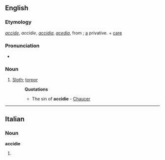 ==English==

===Etymology===
{{etyl|fro}} ''[[accide]]'', ''accidie'', {{LL.}} ''[[accidia]]'', ''[[acedia]]'', from {{etyl|el}}; [[a]] privative. + [[care]]

===Pronunciation===
* {{IPA|/ˈæksɪdɪ/}}

===Noun===
{{infl|en|noun}}

# {{obsolete}} [[sloth|Sloth]]; [[torpor]]
#: '''Quotations'''
#:* The sin of '''accidie''' - [[Chaucer]]

----

==Italian==

===Noun===
'''accidie''' {{f}}

# {{plural of|[[accidia]]|lang=Italian}}